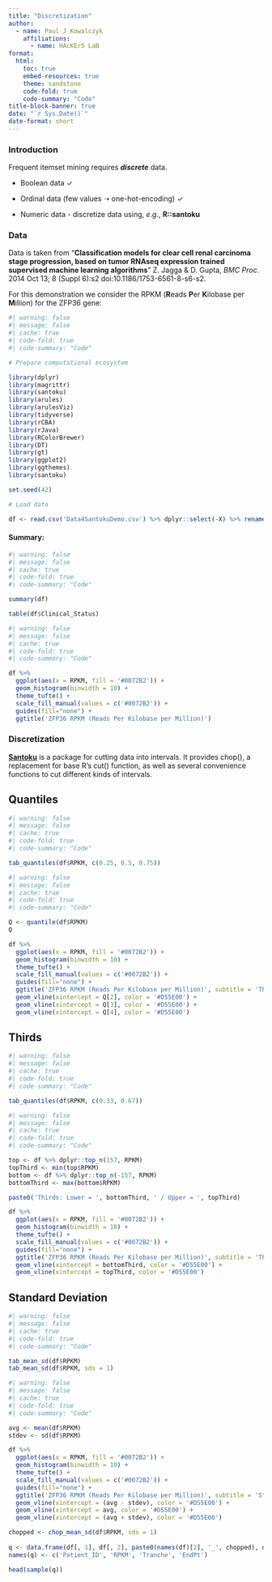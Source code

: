 ```yaml
---
title: "Discretization"
author:
  - name: Paul J Kowalczyk
    affiliations:
      - name: HAcKErS LaB
format:
  html:
    toc: true
    embed-resources: true
    theme: sandstone
    code-fold: true
    code-summary: "Code"
title-block-banner: true
date: "`r Sys.Date()`"
date-format: short
---
```


### Introduction

Frequent itemset mining requires ***discrete*** data.

-   Boolean data ✓

-   Ordinal data (few values ➝ one-hot-encoding) ✓

-   Numeric data - discretize data using, *e.g.*, **R::santoku**

### Data

Data is taken from "**Classification models for clear cell renal carcinoma stage progression, based on tumor RNAseq expression trained supervised machine learning algorithms**" Z. Jagga & D. Gupta, *BMC Proc.* 2014 Oct 13; 8 (Suppl 6):s2 doi:10.1186/1753-6561-8-s6-s2.

For this demonstration we consider the RPKM (**R**eads **P**er **K**ilobase per **M**illion) for the ZFP36 gene:

```r
#| warning: false
#| message: false
#| cache: true
#| code-fold: true
#| code-summary: "Code"

# Prepare computational ecosystem

library(dplyr)
library(magrittr)
library(santoku)
library(arules)
library(arulesViz)
library(tidyverse)
library(rCBA)
library(rJava)
library(RColorBrewer)
library(DT)
library(gt)
library(ggplot2)
library(ggthemes)
library(santoku)

set.seed(42)

# Load data

df <- read.csv('Data4SantokuDemo.csv') %>% dplyr::select(-X) %>% rename(RPKM = 'ZFP36.7538')
```

#### Summary:

```r
#| warning: false
#| message: false
#| cache: true
#| code-fold: true
#| code-summary: "Code"

summary(df)

table(df$Clinical_Status)
```

```r
#| warning: false
#| message: false
#| cache: true
#| code-fold: true
#| code-summary: "Code"

df %>%
  ggplot(aes(x = RPKM, fill = '#0072B2')) +
  geom_histogram(binwidth = 10) +
  theme_tufte() +
  scale_fill_manual(values = c('#0072B2')) +
  guides(fill="none") +
  ggtitle('ZFP36 RPKM (Reads Per Kilobase per Million)')
```

### Discretization

[**Santoku**](https://hughjonesd.github.io/santoku/articles/santoku.html) is a package for cutting data into intervals. It provides chop(), a replacement for base R’s cut() function, as well as several convenience functions to cut different kinds of intervals.

::: panel-tabset
## Quantiles

```r
#| warning: false
#| message: false
#| cache: true
#| code-fold: true
#| code-summary: "Code"

tab_quantiles(df$RPKM, c(0.25, 0.5, 0.75))
```

```r
#| warning: false
#| message: false
#| cache: true
#| code-fold: true
#| code-summary: "Code"

Q <- quantile(df$RPKM)
Q

df %>%
  ggplot(aes(x = RPKM, fill = '#0072B2')) +
  geom_histogram(binwidth = 10) +
  theme_tufte() +
  scale_fill_manual(values = c('#0072B2')) +
  guides(fill="none") +
  ggtitle('ZFP36 RPKM (Reads Per Kilobase per Million)', subtitle = 'Thirds') +
  geom_vline(xintercept = Q[2], color = '#D55E00') +
  geom_vline(xintercept = Q[3], color = '#D55E00') +
  geom_vline(xintercept = Q[4], color = '#D55E00')
```

## Thirds

```r
#| warning: false
#| message: false
#| cache: true
#| code-fold: true
#| code-summary: "Code"

tab_quantiles(df$RPKM, c(0.33, 0.67))
```

```r
#| warning: false
#| message: false
#| cache: true
#| code-fold: true
#| code-summary: "Code"

top <- df %>% dplyr::top_n(157, RPKM)
topThird <- min(top$RPKM)
bottom <- df %>% dplyr::top_n(-157, RPKM)
bottomThird <- max(bottom$RPKM)

paste0('Thirds: Lower = ', bottomThird, ' / Upper = ', topThird)

df %>%
  ggplot(aes(x = RPKM, fill = '#0072B2')) +
  geom_histogram(binwidth = 10) +
  theme_tufte() +
  scale_fill_manual(values = c('#0072B2')) +
  guides(fill="none") +
  ggtitle('ZFP36 RPKM (Reads Per Kilobase per Million)', subtitle = 'Thirds') +
  geom_vline(xintercept = bottomThird, color = '#D55E00') +
  geom_vline(xintercept = topThird, color = '#D55E00')
```

## Standard Deviation

```r
#| warning: false
#| message: false
#| cache: true
#| code-fold: true
#| code-summary: "Code"

tab_mean_sd(df$RPKM)
tab_mean_sd(df$RPKM, sds = 1)
```

```r
#| warning: false
#| message: false
#| cache: true
#| code-fold: true
#| code-summary: "Code"

avg <- mean(df$RPKM)
stdev <- sd(df$RPKM)

df %>%
  ggplot(aes(x = RPKM, fill = '#0072B2')) +
  geom_histogram(binwidth = 10) +
  theme_tufte() +
  scale_fill_manual(values = c('#0072B2')) +
  guides(fill="none") +
  ggtitle('ZFP36 RPKM (Reads Per Kilobase per Million)', subtitle = 'Standard Deviation') +
  geom_vline(xintercept = (avg - stdev), color = '#D55E00') +
  geom_vline(xintercept = avg, color = '#D55E00') +
  geom_vline(xintercept = (avg + stdev), color = '#D55E00')
```

```r
chopped <- chop_mean_sd(df$RPKM, sds = 1)
  
q <- data.frame(df[, 1], df[, 2], paste0(names(df)[2], '_', chopped), df[, 3])
names(q) <- c('Patient_ID', 'RPKM', 'Tranche', 'EndPt')

head(sample(q))
```
:::
